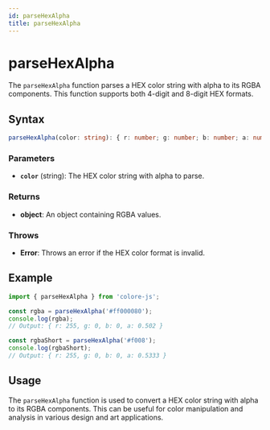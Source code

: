 ```yaml
---
id: parseHexAlpha
title: parseHexAlpha
---
```


# parseHexAlpha

The `parseHexAlpha` function parses a HEX color string with alpha to its RGBA components. This function supports both 4-digit and 8-digit HEX formats.

## Syntax

```typescript
parseHexAlpha(color: string): { r: number; g: number; b: number; a: number }
```

### Parameters

- **`color`** (string): The HEX color string with alpha to parse.

### Returns

- **object**: An object containing RGBA values.

### Throws

- **Error**: Throws an error if the HEX color format is invalid.

## Example

```typescript
import { parseHexAlpha } from 'colore-js';

const rgba = parseHexAlpha('#ff000080');
console.log(rgba);
// Output: { r: 255, g: 0, b: 0, a: 0.502 }

const rgbaShort = parseHexAlpha('#f008');
console.log(rgbaShort);
// Output: { r: 255, g: 0, b: 0, a: 0.5333 }
```

## Usage

The `parseHexAlpha` function is used to convert a HEX color string with alpha to its RGBA components. This can be useful for color manipulation and analysis in various design and art applications.
